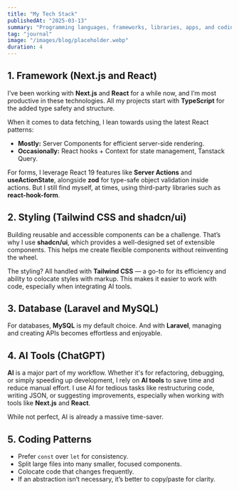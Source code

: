 ```yaml
---
title: "My Tech Stack"
publishedAt: "2025-03-13"
summary: "Programming languages, frameworks, libraries, apps, and coding philosopy I use to build and run a website, application, or any project."
tag: "journal"
image: "/images/blog/placeholder.webp"
duration: 4
---
```


## 1. Framework (Next.js and React)

I’ve been working with **Next.js** and **React** for a while now, and I’m most productive in these technologies. All my projects start with **TypeScript** for the added type safety and structure.

When it comes to data fetching, I lean towards using the latest React patterns:

- **Mostly:** Server Components for efficient server-side rendering.
- **Occasionally:** React hooks + Context for state management, Tanstack Query.

For forms, I leverage React 19 features like **Server Actions** and **useActionState**, alongside **zod** for type-safe object validation inside actions. But I still find myself, at times, using third-party libraries such as **react-hook-form**.

## 2. Styling (Tailwind CSS and shadcn/ui)

Building reusable and accessible components can be a challenge. That’s why I use **shadcn/ui**, which provides a well-designed set of extensible components. This helps me create flexible components without reinventing the wheel.

The styling? All handled with **Tailwind CSS** — a go-to for its efficiency and ability to colocate styles with markup. This makes it easier to work with code, especially when integrating AI tools.

## 3. Database (Laravel and MySQL)

For databases, **MySQL** is my default choice. And with **Laravel**, managing and creating APIs becomes effortless and enjoyable.

## 4. AI Tools (ChatGPT)

**AI** is a major part of my workflow. Whether it's for refactoring, debugging, or simply speeding up development, I rely on **AI tools** to save time and reduce manual effort. I use AI for tedious tasks like restructuring code, writing JSON, or suggesting improvements, especially when working with tools like **Next.js** and **React**.

While not perfect, AI is already a massive time-saver.

## 5. Coding Patterns

- Prefer `const` over `let` for consistency.
- Split large files into many smaller, focused components.
- Colocate code that changes frequently.
- If an abstraction isn’t necessary, it’s better to copy/paste for clarity.
